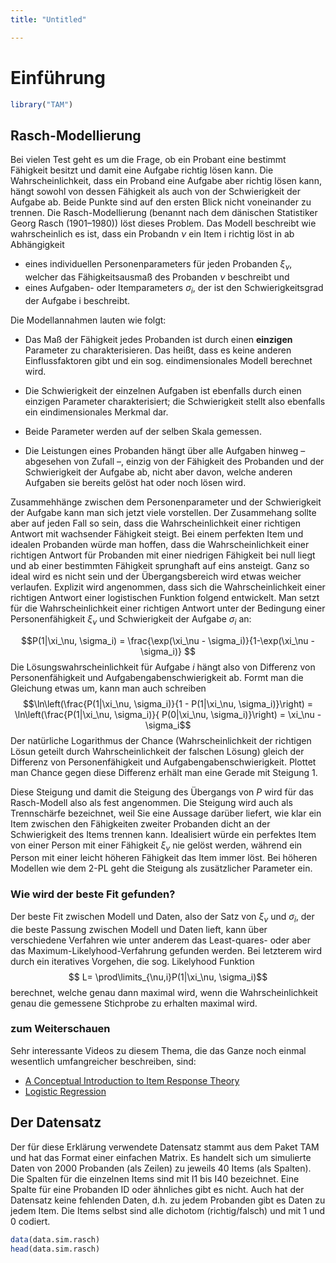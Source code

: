 ```yaml
---
title: "Untitled"

---
```


# Einführung
```r
library("TAM")
```

## Rasch-Modellierung
Bei vielen Test geht es um die Frage, ob ein Probant eine bestimmt Fähigkeit besitzt und damit eine Aufgabe richtig lösen kann. Die Wahrscheinlichkeit, dass ein Proband eine Aufgabe aber richtig lösen kann, hängt sowohl von dessen Fähigkeit als auch von der Schwierigkeit der Aufgabe ab. Beide Punkte sind auf den ersten Blick nicht voneinander zu trennen. Die Rasch-Modellierung (benannt nach dem dänischen Statistiker Georg Rasch (1901–1980)) löst dieses Problem. Das Modell beschreibt wie wahrscheinlich es ist, dass ein Probandn $\nu$ ein Item i richtig löst in ab Abhängigkeit 

* eines individuellen Personenparameters für jeden Probanden $\xi_\nu$, welcher das Fähigkeitsausmaß des Probanden $\nu$ beschreibt und
* eines Aufgaben- oder Itemparameters $\sigma_i$, der ist den Schwierigkeitsgrad der Aufgabe i beschreibt. 

Die Modellannahmen lauten wie folgt:

* Das Maß der Fähigkeit jedes Probanden ist durch einen **einzigen** Parameter zu charakterisieren. Das heißt, dass es keine anderen Einflussfaktoren gibt und ein sog. eindimensionales Modell berechnet wird.

* Die Schwierigkeit der einzelnen Aufgaben ist ebenfalls durch einen einzigen Parameter charakterisiert; die Schwierigkeit stellt also ebenfalls ein eindimensionales Merkmal dar.

* Beide Parameter werden auf der selben Skala gemessen.

* Die Leistungen eines Probanden hängt über alle Aufgaben hinweg – abgesehen von Zufall –, einzig von der Fähigkeit des Probanden und der Schwierigkeit der Aufgabe ab, nicht aber davon, welche anderen Aufgaben sie bereits gelöst hat oder noch lösen wird. 

Zusammehhänge zwischen dem Personenparameter und der Schwierigkeit der Aufgabe kann man sich jetzt viele vorstellen. Der Zusammehang sollte aber auf jeden Fall so sein, dass die Wahrscheinlichkeit einer richtigen Antwort mit wachsender Fähigkeit steigt. Bei einem perfekten Item und idealen Probanden würde man hoffen, dass die Wahrscheinlichkeit einer richtigen Antwort für Probanden mit einer niedrigen Fähigkeit bei null liegt und ab einer bestimmten Fähigkeit sprunghaft auf eins ansteigt. Ganz so ideal wird es nicht sein und der Übergangsbereich wird etwas weicher verlaufen. Explizit wird angenommen, dass sich die Wahrscheinlichkeit einer richtigen Antwort einer logistischen Funktion folgend entwickelt. Man setzt für die Wahrscheinlichkeit einer richtigen Antwort unter der Bedingung einer Personenfähigkeit $\xi_\nu$ und Schwierigkeit der Aufgabe $\sigma_i$ an:

$$P(1|\xi_\nu, \sigma_i) = \frac{\exp(\xi_\nu - \sigma_i)}{1-\exp(\xi_\nu - \sigma_i)} $$
Die Lösungswahrscheinlichkeit für Aufgabe $i$ hängt also von Differenz von Personenfähigkeit und Aufgabengabenschwierigkeit ab. Formt man die Gleichung etwas um, kann man auch schreiben
$$\ln\left(\frac{P(1|\xi_\nu, \sigma_i)}{1 - P(1|\xi_\nu, \sigma_i)}\right) = \ln\left(\frac{P(1|\xi_\nu, \sigma_i)}{ P(0|\xi_\nu, \sigma_i)}\right) = \xi_\nu - \sigma_i$$
Der natürliche Logarithmus der Chance (Wahrscheinlichkeit der richtigen Lösun geteilt durch Wahrscheinlichkeit der falschen Lösung) gleich der Differenz von Personenfähigkeit und Aufgabengabenschwierigkeit. Plottet man Chance gegen diese Differenz erhält man eine Gerade mit Steigung 1.

Diese Steigung und damit die Steigung des Übergangs von $P$ wird für das Rasch-Modell also als fest angenommen. Die Steigung wird auch als Trennschärfe bezeichnet, weil Sie eine Aussage darüber liefert, wie klar ein Item zwischen den Fähigkeiten zweiter Probanden dicht an der Schwierigkeit des Items trennen kann. Idealisiert würde ein perfektes Item von einer Person mit einer Fähigkeit $\xi_\nu$ nie gelöst werden, während ein Person mit einer leicht höheren Fähigkeit das Item immer löst. Bei höheren Modellen wie dem 2-PL geht die Steigung als zusätzlicher Parameter ein.

### Wie wird der beste Fit gefunden?
Der beste Fit zwischen Modell und Daten, also der Satz von $\xi_\nu$ und $\sigma_i$, der die beste Passung zwischen Modell und Daten lieft, kann über verschiedene Verfahren wie unter anderem das Least-quares- oder aber das Maximum-Likelyhood-Verfahrung gefunden werden. Bei letzterem wird durch ein iteratives Vorgehen, die sog. Likelyhood Funktion
$$ L= \prod\limits_{\nu,i}P(1|\xi_\nu, \sigma_i)$$
berechnet, welche genau dann maximal wird, wenn die Wahrscheinlichkeit genau die gemessene Stichprobe zu erhalten maximal wird.

### zum Weiterschauen
Sehr interessante Videos zu diesem Thema, die das Ganze noch einmal wesentlich umfangreicher beschreiben, sind:

* [A Conceptual Introduction to Item Response Theory](https://www.youtube.com/watch?v=SrdbllMYq8M&list=PLJNUIJnElUzDmrIPunMyF3tTvIHb65wNb)
* [Logistic Regression](https://www.youtube.com/watch?v=yIYKR4sgzI8&list=PLblh5JKOoLUKxzEP5HA2d-Li7IJkHfXSe)

## Der Datensatz
Der für diese Erklärung verwendete Datensatz stammt aus dem Paket TAM und hat das Format einer einfachen Matrix. Es handelt sich um simulierte Daten von 2000 Probanden (als Zeilen) zu jeweils 40 Items (als Spalten). Die Spalten für die einzelnen Items sind mit I1 bis I40 bezeichnet. Eine Spalte für eine Probanden ID oder ähnliches gibt es nicht. Auch hat der Datensatz keine fehlenden Daten, d.h. zu jedem Probanden gibt es Daten zu jedem Item. Die Items selbst sind alle dichotom (richtig/falsch) und mit 1 und 0 codiert. 

```r
data(data.sim.rasch)
head(data.sim.rasch)
```
